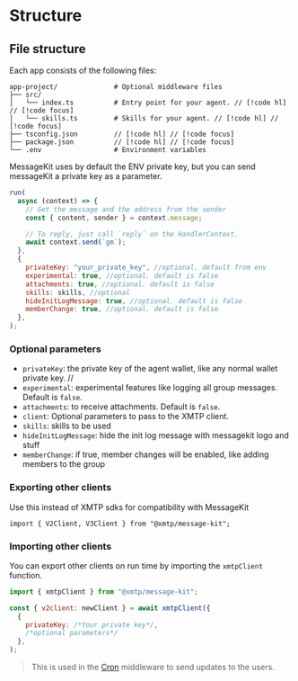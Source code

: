 # Structure

## File structure

Each app consists of the following files:

```
app-project/              # Optional middleware files
├── src/
│   └── index.ts          # Entry point for your agent. // [!code hl] // [!code focus]
│   └── skills.ts         # Skills for your agent. // [!code hl] // [!code focus]
├── tsconfig.json         // [!code hl] // [!code focus]
├── package.json          // [!code hl] // [!code focus]
└── .env                  # Environment variables
```

MessageKit uses by default the ENV private key, but you can send messageKit a private key as a parameter.

```jsx
run(
  async (context) => {
    // Get the message and the address from the sender
    const { content, sender } = context.message;

    // To reply, just call `reply` on the HandlerContext.
    await context.send(`gm`);
  },
  {
    privateKey: "your_private_key", //optional. default from env
    experimental: true, //optional. default is false
    attachments: true, //optional. default is false
    skills: skills, //optional
    hideInitLogMessage: true, //optional. default is false
    memberChange: true, //optional. default is false
  },
);
```

### Optional parameters

- `privateKey`: the private key of the agent wallet, like any normal wallet private key. //
- `experimental`: experimental features like logging all group messages. Default is `false`.
- `attachments`: to receive attachments. Default is `false`.
- `client`: Optional parameters to pass to the XMTP client.
- `skills`: skills to be used
- `hideInitLogMessage`: hide the init log message with messagekit logo and stuff
- `memberChange`: if true, member changes will be enabled, like adding members to the group

### Exporting other clients

Use this instead of XMTP sdks for compatibility with MessageKit

```tsx
import { V2Client, V3Client } from "@xmtp/message-kit";
```

### Importing other clients

You can export other clients on run time by importing the `xmtpClient` function.

```jsx
import { xmtpClient } from "@xmtp/message-kit";

const { v2client: newClient } = await xmtpClient({
  {
    privateKey: /*Your private key*/,
    /*optional parameters*/
  },
);
```

> This is used in the [Cron](/middlewares/cron) middleware to send updates to the users.
